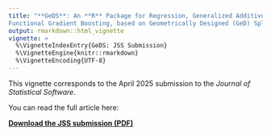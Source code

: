 ```yaml
---
title: "**GeDS**: An **R** Package for Regression, Generalized Additive Models and
Functional Gradient Boosting, based on Geometrically Designed (GeD) Splines"
output: rmarkdown::html_vignette
vignette: >
  %\VignetteIndexEntry{GeDS: JSS Submission}
  %\VignetteEngine{knitr::rmarkdown}
  %\VignetteEncoding{UTF-8}
---
```


This vignette corresponds to the April 2025 submission to the *Journal of Statistical Software*.

You can read the full article here:

**[Download the JSS submission (PDF)](jss_article.pdf)**
